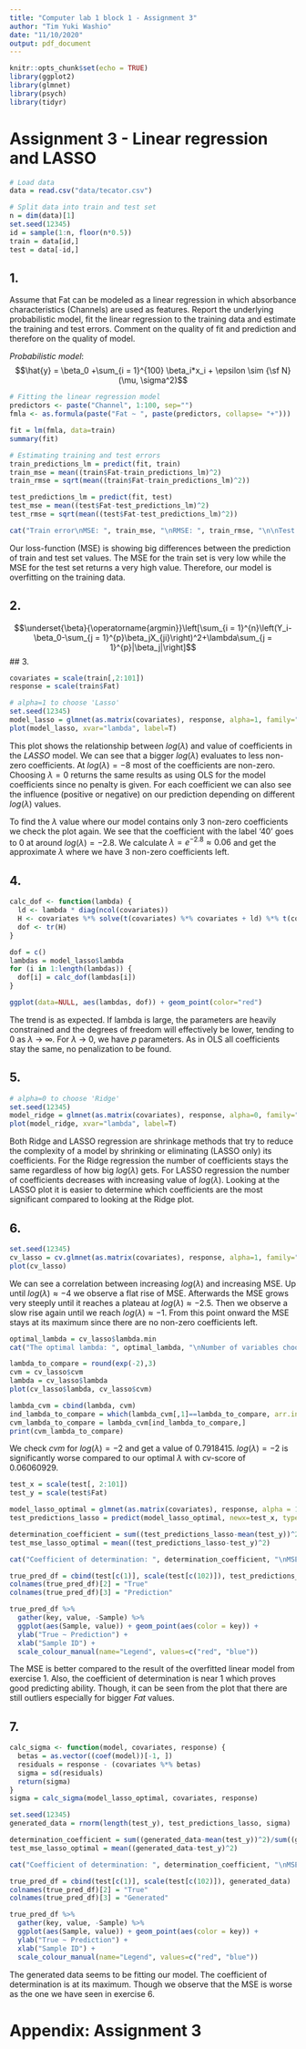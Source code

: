 ```yaml
---
title: "Computer lab 1 block 1 - Assignment 3"
author: "Tim Yuki Washio"
date: "11/10/2020"
output: pdf_document
---
```


```r
knitr::opts_chunk$set(echo = TRUE)
library(ggplot2)
library(glmnet)
library(psych)
library(tidyr)
```

# Assignment 3 - Linear regression and LASSO

```r
# Load data 
data = read.csv("data/tecator.csv")

# Split data into train and test set
n = dim(data)[1]
set.seed(12345)
id = sample(1:n, floor(n*0.5))
train = data[id,]
test = data[-id,]
```

## 1.
Assume that Fat can be modeled as a linear regression in which absorbance characteristics (Channels) are used as features. Report the underlying probabilistic model, fit the linear regression to the training data and estimate the training and test errors. Comment on the quality of fit and prediction and therefore on the quality of model.

*Probabilistic model*:
$$\hat{y} = \beta_0 +\sum_{i = 1}^{100} \beta_i*x_i + \epsilon \sim {\sf N}(\mu, \sigma^2)$$

```r
# Fitting the linear regression model
predictors <- paste("Channel", 1:100, sep="")
fmla <- as.formula(paste("Fat ~ ", paste(predictors, collapse= "+")))

fit = lm(fmla, data=train)
summary(fit)

# Estimating training and test errors
train_predictions_lm = predict(fit, train)
train_mse = mean((train$Fat-train_predictions_lm)^2)
train_rmse = sqrt(mean((train$Fat-train_predictions_lm)^2))

test_predictions_lm = predict(fit, test)
test_mse = mean((test$Fat-test_predictions_lm)^2)
test_rmse = sqrt(mean((test$Fat-test_predictions_lm)^2))

cat("Train error\nMSE: ", train_mse, "\nRMSE: ", train_rmse, "\n\nTest error\nMSE: ", test_mse, "\nRMSE: ", test_rmse)
```

Our loss-function (MSE) is showing big differences between the prediction of train and test set values. The MSE for the train set is very low while the MSE for the test set returns a very high value. Therefore, our model is overfitting on the training data.

## 2.

$$\underset{\beta}{\operatorname{argmin}}\left[\sum_{i = 1}^{n}\left(Y_i-\beta_0-\sum_{j = 1}^{p}\beta_jX_{ji}\right)^2+\lambda\sum_{j = 1}^{p}|\beta_j|\right]$$
## 3.

```r
covariates = scale(train[,2:101])
response = scale(train$Fat)

# alpha=1 to choose 'Lasso'
set.seed(12345)
model_lasso = glmnet(as.matrix(covariates), response, alpha=1, family="gaussian")
plot(model_lasso, xvar="lambda", label=T)
```

This plot shows the relationship between $log(\lambda)$ and value of coefficients in the *LASSO* model. We can see that a bigger $log(\lambda)$ evaluates to less non-zero coefficients. At $log(\lambda) = -8$ most of the coefficients are non-zero. Choosing $\lambda=0$ returns the same results as using OLS for the model coefficients since no penalty is given. For each coefficient we can also see the influence (positive or negative) on our prediction depending on different $log(\lambda)$ values.

To find the $\lambda$ value where our model contains only 3 non-zero coefficients we check the plot again.
We see that the coefficient with the label '40' goes to 0 at around $log(\lambda) = -2.8$. We calculate $\lambda = e^{-2.8} \approx 0.06$ and get the approximate $\lambda$ where we have 3 non-zero coefficients left.

## 4.

```r
calc_dof <- function(lambda) {
  ld <- lambda * diag(ncol(covariates))
  H <- covariates %*% solve(t(covariates) %*% covariates + ld) %*% t(covariates)
  dof <- tr(H)
}

dof = c()
lambdas = model_lasso$lambda
for (i in 1:length(lambdas)) {
  dof[i] = calc_dof(lambdas[i])
}

ggplot(data=NULL, aes(lambdas, dof)) + geom_point(color="red")
```

The trend is as expected. If lambda is large, the parameters are heavily constrained and the degrees of freedom will effectively be lower, tending to 0 as $\lambda$ -> $\infty$. For $\lambda$ -> $0$, we have *p* parameters. As in OLS all coefficients stay the same, no penalization to be found.

## 5.

```r
# alpha=0 to choose 'Ridge'
set.seed(12345)
model_ridge = glmnet(as.matrix(covariates), response, alpha=0, family="gaussian")
plot(model_ridge, xvar="lambda", label=T)

```

Both Ridge and LASSO regression are shrinkage methods that try to reduce the complexity of a model by shrinking or eliminating (LASSO only) its coefficients. For the Ridge regression the number of coefficients stays the same regardless of how big $log(\lambda)$ gets. For LASSO regression the number of coefficients decreases with increasing value of $log(\lambda)$. Looking at the LASSO plot it is easier to determine which coefficients are the most significant compared to looking at the Ridge plot.

## 6.

```r
set.seed(12345)
cv_lasso = cv.glmnet(as.matrix(covariates), response, alpha=1, family="gaussian", lambda=seq(0,1,0.001))
plot(cv_lasso)
```

We can see a correlation between increasing $log(\lambda)$ and increasing MSE. Up until $log(\lambda) \approx  -4$ we observe a flat rise of MSE. Afterwards the MSE grows very steeply until it reaches a plateau at $log(\lambda) \approx  -2.5$. Then we observe a slow rise again until we reach $log(\lambda) \approx  -1$. From this point onward the MSE stays at its maximum since there are no non-zero coefficients left.

```r
optimal_lambda = cv_lasso$lambda.min
cat("The optimal lambda: ", optimal_lambda, "\nNumber of variables choosen: ", length(coef(cv_lasso, s="lambda.min")))
```

```r
lambda_to_compare = round(exp(-2),3)
cvm = cv_lasso$cvm
lambda = cv_lasso$lambda
plot(cv_lasso$lambda, cv_lasso$cvm)

lambda_cvm = cbind(lambda, cvm)
ind_lambda_to_compare = which(lambda_cvm[,1]==lambda_to_compare, arr.ind = TRUE)
cvm_lambda_to_compare = lambda_cvm[ind_lambda_to_compare,]
print(cvm_lambda_to_compare)
```

We check *cvm* for $log(\lambda)=-2$ and get a value of 0.7918415. $log(\lambda)=-2$ is significantly worse compared to our optimal $\lambda$ with cv-score of 0.06060929.

```r
test_x = scale(test[, 2:101])
test_y = scale(test$Fat)

model_lasso_optimal = glmnet(as.matrix(covariates), response, alpha = 1, lambda=optimal_lambda)
test_predictions_lasso = predict(model_lasso_optimal, newx=test_x, type="response")

determination_coefficient = sum((test_predictions_lasso-mean(test_y))^2)/sum((test_y-mean(test_y))^2)
test_mse_lasso_optimal = mean((test_predictions_lasso-test_y)^2)

cat("Coefficient of determination: ", determination_coefficient, "\nMSE: ", test_mse_lasso_optimal)

true_pred_df = cbind(test[c(1)], scale(test[c(102)]), test_predictions_lasso)
colnames(true_pred_df)[2] = "True"
colnames(true_pred_df)[3] = "Prediction"

true_pred_df %>% 
  gather(key, value, -Sample) %>% 
  ggplot(aes(Sample, value)) + geom_point(aes(color = key)) +
  ylab("True ~ Prediction") +
  xlab("Sample ID") + 
  scale_colour_manual(name="Legend", values=c("red", "blue"))
```

The MSE is better compared to the result of the overfitted linear model from exercise 1. Also, the coefficient of determination is near 1 which proves good predicting ability. Though, it can be seen from the plot that there are still outliers especially for bigger *Fat* values. 

## 7.
 
```r
calc_sigma <- function(model, covariates, response) {
  betas = as.vector((coef(model))[-1, ])
  residuals = response - (covariates %*% betas)
  sigma = sd(residuals)
  return(sigma)
}
sigma = calc_sigma(model_lasso_optimal, covariates, response)

set.seed(12345)
generated_data = rnorm(length(test_y), test_predictions_lasso, sigma)

determination_coefficient = sum((generated_data-mean(test_y))^2)/sum((generated_data-mean(test_y))^2)
test_mse_lasso_optimal = mean((generated_data-test_y)^2)

cat("Coefficient of determination: ", determination_coefficient, "\nMSE: ", test_mse_lasso_optimal)

true_pred_df = cbind(test[c(1)], scale(test[c(102)]), generated_data)
colnames(true_pred_df)[2] = "True"
colnames(true_pred_df)[3] = "Generated"

true_pred_df %>% 
  gather(key, value, -Sample) %>% 
  ggplot(aes(Sample, value)) + geom_point(aes(color = key)) +
  ylab("True ~ Prediction") +
  xlab("Sample ID") + 
  scale_colour_manual(name="Legend", values=c("red", "blue"))
```

The generated data seems to be fitting our model. The coefficient of determination is at its maximum. Though we observe that the MSE is worse as the one we have seen in exercise 6.


\newpage
# Appendix: Assignment 3

```r
```
